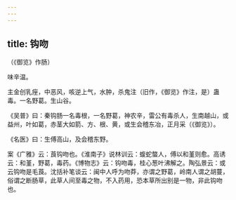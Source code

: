 ```yaml
---
---
---
```

title: 钩吻
---



（《御览》作肠）

味辛温。

主金创乳痓，中恶风，咳逆上气，水肿，杀鬼注（旧作，《御览》作注，是）蛊毒。一名野葛。生山谷。

《吴普》曰：秦钩肠一名毒根，一名野葛，神农辛，雷公有毒杀人，生南越山，或益州，叶如葛，赤茎大如箭、方、根、黄，或生会稽东冶，正月采（《御览》）。

《名医》曰：生傅高山，及会稽东野。

案《广雅》云：莨钩吻也。《淮南子》说林训云：蝮蛇螫人，傅以和堇则愈。高诱云：和堇，野葛，毒药。《博物志》云：钩吻毒，桂心葱叶沸解之。陶弘景云：或云钩吻是毛莨。沈括补笔谈云：闽中人呼为吻莽，亦谓之野葛，岭南人谓之胡蔓，俗谓之断肠草，此草人间至毒之物，不入药用，恐本草所出别是一物，非此钩吻也。
